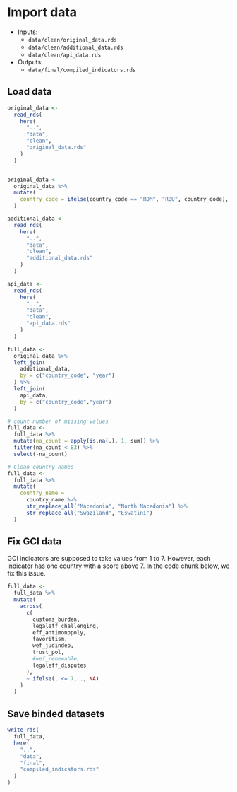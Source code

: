 # Import data

- Inputs:
  - `data/clean/original_data.rds`
  - `data/clean/additional_data.rds`
  - `data/clean/api_data.rds`

- Outputs:
  - `data/final/compiled_indicators.rds`

## Load data

```r
original_data <-
  read_rds(
    here(
      "..",
      "data",
      "clean",
      "original_data.rds"
    )
  )


original_data <-
  original_data %>%
  mutate(
    country_code = ifelse(country_code == "ROM", "ROU", country_code),
  )
```


```r
additional_data <-
  read_rds(
    here(
      "..",
      "data",
      "clean",
      "additional_data.rds"
    )
  )

api_data <-
  read_rds(
    here(
      "..",
      "data",
      "clean",
      "api_data.rds"
    )
  )

full_data <-
  original_data %>%
  left_join(
    additional_data,
    by = c("country_code", "year")
  ) %>%
  left_join(
    api_data,
    by = c("country_code","year")
  )


```

```r
# count number of missing values
full_data <-
  full_data %>%
  mutate(na_count = apply(is.na(.), 1, sum)) %>%
  filter(na_count < 83) %>%
  select(-na_count)

# Clean country names
full_data <-
  full_data %>%
  mutate(
    country_name =
      country_name %>%
      str_replace_all("Macedonia", "North Macedonia") %>%
      str_replace_all("Swaziland", "Eswatini")
  )
```

## Fix GCI data

GCI indicators are supposed to take values from 1 to 7. However, each indicator has one country with a score above 7. In the code chunk below, we fix this issue.

```r
full_data <-
  full_data %>%
  mutate(
    across(
      c(
        customs_burden,
        legaleff_challenging,
        eff_antimonopoly,
        favoritism,
        wef_judindep,
        trust_pol,
        #wef_renewable,
        legaleff_disputes
      ),
      ~ ifelse(. <= 7, ., NA)
    )
  )

```

## Save binded datasets

```r
write_rds(
  full_data,
  here(
    "..",
    "data",
    "final",
    "compiled_indicators.rds"
  )
)
```
